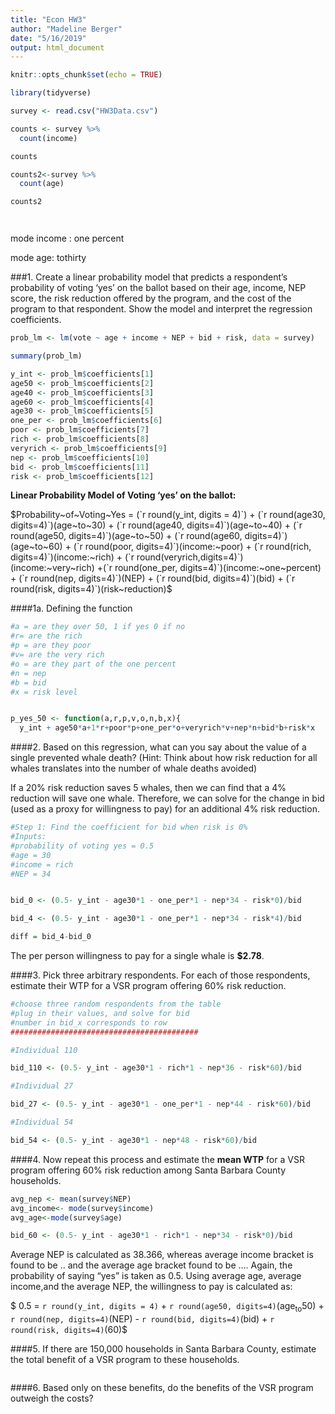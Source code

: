 ```yaml
---
title: "Econ HW3"
author: "Madeline Berger"
date: "5/16/2019"
output: html_document
---
```


```r
knitr::opts_chunk$set(echo = TRUE)

library(tidyverse)

survey <- read.csv("HW3Data.csv")

counts <- survey %>% 
  count(income)

counts

counts2<-survey %>% 
  count(age)

counts2




```

mode income : one percent

mode age: tothirty


###1. Create a linear probability model that predicts a respondent’s probability of voting ‘yes’ on the ballot based on their age, income, NEP score, the risk reduction offered by the program, and the cost of the program to that respondent. Show the model and interpret the regression coefficients.
```r

prob_lm <- lm(vote ~ age + income + NEP + bid + risk, data = survey)

summary(prob_lm)

y_int <- prob_lm$coefficients[1]
age50 <- prob_lm$coefficients[2]
age40 <- prob_lm$coefficients[3]
age60 <- prob_lm$coefficients[4]
age30 <- prob_lm$coefficients[5]
one_per <- prob_lm$coefficients[6]
poor <- prob_lm$coefficients[7]
rich <- prob_lm$coefficients[8]
veryrich <- prob_lm$coefficients[9]
nep <- prob_lm$coefficients[10]
bid <- prob_lm$coefficients[11]
risk <- prob_lm$coefficients[12]


```

**Linear Probability Model of Voting 'yes' on the ballot:**  
  
$Probability~of~Voting~Yes = (`r round(y_int, digits = 4)`) + (`r round(age30, digits=4)`)(age~to~30) + (`r round(age40, digits=4)`)(age~to~40) + (`r round(age50, digits=4)`)(age~to~50) + (`r round(age60, digits=4)`)(age~to~60) + (`r round(poor, digits=4)`)(income:~poor) + (`r round(rich, digits=4)`)(income:~rich) + (`r round(veryrich,digits=4)`)(income:~very~rich) +(`r round(one_per, digits=4)`)(income:~one~percent) +  (`r round(nep, digits=4)`)(NEP) + (`r round(bid, digits=4)`)(bid) + (`r round(risk, digits=4)`)(risk~reduction)$

####1a. Defining the function 

```r

#a = are they over 50, 1 if yes 0 if no
#r= are the rich
#p = are they poor
#v= are the very rich
#o = are they part of the one percent
#n = nep
#b = bid
#x = risk level


p_yes_50 <- function(a,r,p,v,o,n,b,x){
  y_int + age50*a+1*r+poor*p+one_per*o+veryrich*v+nep*n+bid*b+risk*x


```



####2. Based on this regression, what can you say about the value of a single prevented whale death? (Hint: Think about how risk reduction for all whales translates into the number of whale deaths avoided)


If a 20% risk reduction saves 5 whales, then we can find that a 4% reduction will save one whale. Therefore, we can solve for the change in bid (used as a proxy for willingness to pay) for an additional 4% risk reduction.
```r
#Step 1: Find the coefficient for bid when risk is 0%
#Inputs:
#probability of voting yes = 0.5
#age = 30
#income = rich 
#NEP = 34


bid_0 <- (0.5- y_int - age30*1 - one_per*1 - nep*34 - risk*0)/bid

bid_4 <- (0.5- y_int - age30*1 - one_per*1 - nep*34 - risk*4)/bid

diff = bid_4-bid_0

```
The per person willingness to pay for a single whale is **$2.78**.



####3. Pick three arbitrary respondents. For each of those respondents, estimate their WTP for a VSR program offering 60% risk reduction.

```r
#choose three random respondents from the table 
#plug in their values, and solve for bid
#number in bid_x corresponds to row
##########################################

#Individual 110

bid_110 <- (0.5- y_int - age30*1 - rich*1 - nep*36 - risk*60)/bid

#Individual 27

bid_27 <- (0.5- y_int - age30*1 - one_per*1 - nep*44 - risk*60)/bid

#Individual 54

bid_54 <- (0.5- y_int - age30*1 - nep*48 - risk*60)/bid

```



####4. Now repeat this process and estimate the **mean WTP** for a VSR program offering 60% risk reduction among Santa Barbara County households.
```r


avg_nep <- mean(survey$NEP)
avg_income<- mode(survey$income)
avg_age<-mode(survey$age)

bid_60 <- (0.5- y_int - age30*1 - rich*1 - nep*34 - risk*0)/bid


```
Average NEP is calculated as 38.366, whereas average income bracket is found to be .. and the average age bracket found to be ....
Again, the probability of saying "yes" is taken as 0.5. Using average age, average income,and the average NEP, the willingness to pay is calculated as:

$ 0.5 = `r round(y_int, digits = 4)` + `r round(age50, digits=4)`(age~to~50) + `r round(nep, digits=4)`(NEP) - `r round(bid, digits=4)`(bid) + `r round(risk, digits=4)`(60)$  



####5. If there are 150,000 households in Santa Barbara County, estimate the total benefit of a VSR program to these households.
```r

```


####6. Based only on these benefits, do the benefits of the VSR program outweigh the costs?
```r

```

